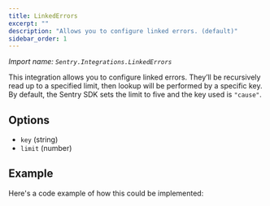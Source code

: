 ```yaml
---
title: LinkedErrors
excerpt: ""
description: "Allows you to configure linked errors. (default)"
sidebar_order: 1
---
```


_Import name: `Sentry.Integrations.LinkedErrors`_

This integration allows you to configure linked errors. They’ll be recursively read up to a specified limit, then lookup will be performed by a specific key. By default, the Sentry SDK sets the limit to five and the key used is `"cause"`.

## Options

- `key` (string)
- `limit` (number)

## Example

Here's a code example of how this could be implemented:

<PlatformContent includePath="configuration/linked-errors" />
